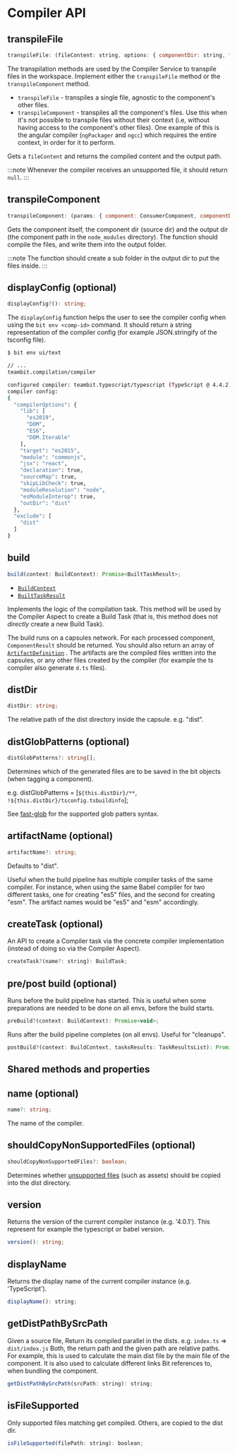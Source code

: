 # Compiler API

## transpileFile

```jsx
transpileFile: (fileContent: string, options: { componentDir: string, filePath: string }) => Array<{ outputText: string, outputPath: string }> | null;
```

The transpilation methods are used by the Compiler Service to transpile files in the workspace. Implement either the `transpileFile` method or the `transpileComponent` method.

- `transpileFile` - transpiles a single file, agnostic to the component's other files.
- `transpileComponent` - transpiles all the component's files. Use this when it's not possible to transpile files without their context (i.e, without having access to the component's other files).
  One example of this is the angular compiler (`ngPackager` and `ngcc`) which requires the entire context, in order for it to perform.

Gets a `fileContent` and returns the compiled content and the output path.

:::note
Whenever the compiler receives an unsupported file, it should return `null`.
:::

## transpileComponent

```jsx
transpileComponent: (params: { component: ConsumerComponent, componentDir: string, outputDir: string }) => Promise<void>;
```

Gets the component itself, the component dir (source dir) and the output dir (the component path in the `node_modules` directory).
The function should compile the files, and write them into the output folder.

:::note
The function should create a sub folder in the output dir to put the files inside.
:::

## displayConfig (optional)

```ts
displayConfig?(): string;
```

The `displayConfig` function helps the user to see the compiler config when using the `bit env <comp-id>` command.
It should return a string representation of the compiler config (for example JSON.stringify of the tsconfig file).

```bash
$ bit env ui/text

// ...
teambit.compilation/compiler

configured compiler: teambit.typescript/typescript (TypeScript @ 4.4.2)
compiler config:
{
  "compilerOptions": {
    "lib": [
      "es2019",
      "DOM",
      "ES6",
      "DOM.Iterable"
    ],
    "target": "es2015",
    "module": "commonjs",
    "jsx": "react",
    "declaration": true,
    "sourceMap": true,
    "skipLibCheck": true,
    "moduleResolution": "node",
    "esModuleInterop": true,
    "outDir": "dist"
  },
  "exclude": [
    "dist"
  ]
}
```

## build

```js
build(context: BuildContext): Promise<BuiltTaskResult>;
```

- [`BuildContext`](https://bit.cloud/teambit/pipelines/builder/~code/build-task.ts)<!-- TODO: maybe change link to point to the builder docs here-->
- [`BuiltTaskResult`](https://bit.cloud/teambit/pipelines/builder/~code/build-task.ts)<!-- TODO: maybe change link to point to the builder docs here-->

Implements the logic of the compilation task. This method will be used by the Compiler Aspect to create a Build Task (that is, this method does not _directly_ create a new Build Task).

The build runs on a capsules network. <!--TODO add link -->
For each processed component, `ComponentResult` should be returned. <!--TODO add link -->
You should also return an array of [`ArtifactDefinition`](https://bit.cloud/teambit/pipelines/builder/~code/artifact/artifact-definition.ts) <!-- TODO: maybe change link to point to the builder docs here-->.
The artifacts are the compiled files written into the capsules, or any other files created by the compiler (for example the ts compiler also generate `d.ts` files).

## distDir

```ts
distDir: string;
```

The relative path of the dist directory inside the capsule. e.g. "dist".

## distGlobPatterns (optional)

```ts
distGlobPatterns?: string[];
```

Determines which of the generated files are to be saved in the bit objects (when tagging a component).

e.g. distGlobPatterns = [`${this.distDir}/**`, `!${this.distDir}/tsconfig.tsbuildinfo`];

See [fast-glob](https://github.com/mrmlnc/fast-glob) for the supported glob patters syntax.

## artifactName (optional)

```ts
artifactName?: string;
```

Defaults to "dist".

Useful when the build pipeline has multiple compiler tasks of the same compiler. For instance, when using the same Babel compiler for two different tasks, one for creating "es5" files, and
the second for creating "esm". The artifact names would be "es5" and "esm" accordingly.

## createTask (optional)

An API to create a Compiler task via the concrete compiler implementation (instead of doing so via the Compiler Aspect).

```js
createTask?(name?: string): BuildTask;
```

## pre/post build (optional)

Runs before the build pipeline has started. This is useful when some preparations are needed to be done on all envs, before the build starts.

```js
preBuild?(context: BuildContext): Promise<void>;
```

Runs after the build pipeline completes (on all envs). Useful for "cleanups".

```js
postBuild?(context: BuildContext, tasksResults: TaskResultsList): Promise<void>;
```

## Shared methods and properties

## name (optional)

```ts
name?: string;
```

The name of the compiler.

## shouldCopyNonSupportedFiles (optional)

```ts
shouldCopyNonSupportedFiles?: boolean;
```

Determines whether [unsupported files](#isFileSupported) (such as assets) should be copied into the dist directory.

## version

Returns the version of the current compiler instance (e.g. '4.0.1').
This represent for example the typescript or babel version.

```ts
version(): string;
```

## displayName

Returns the display name of the current compiler instance (e.g. 'TypeScript').

```js
displayName(): string;
```

## getDistPathBySrcPath

Given a source file, Return its compiled parallel in the dists. e.g. `index.ts` => `dist/index.js`
Both, the return path and the given path are relative paths.
For example, this is used to calculate the main dist file by the main file of the component.
It is also used to calculate different links Bit references to, when bundling the component.

```js
getDistPathBySrcPath(srcPath: string): string;
```

## isFileSupported

Only supported files matching get compiled. Others, are copied to the dist dir.

```js
isFileSupported(filePath: string): boolean;
```
